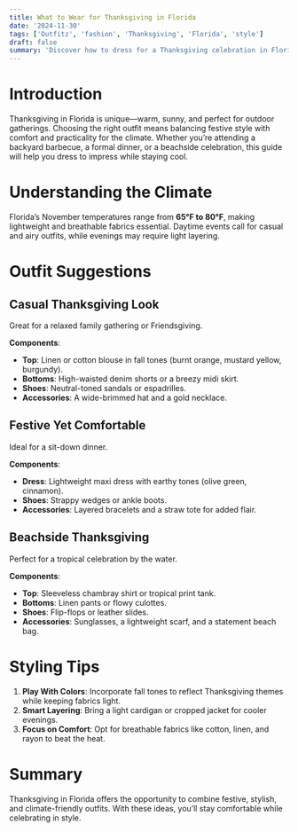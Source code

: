 ```yaml
---
title: What to Wear for Thanksgiving in Florida  
date: '2024-11-30'  
tags: ['Outfitz', 'fashion', 'Thanksgiving', 'Florida', 'style']  
draft: false  
summary: 'Discover how to dress for a Thanksgiving celebration in Florida with stylish and comfortable outfits that fit the warm weather.'  
---
```


# Introduction

Thanksgiving in Florida is unique—warm, sunny, and perfect for outdoor gatherings. Choosing the right outfit means balancing festive style with comfort and practicality for the climate. Whether you’re attending a backyard barbecue, a formal dinner, or a beachside celebration, this guide will help you dress to impress while staying cool.

# Understanding the Climate

Florida’s November temperatures range from **65°F to 80°F**, making lightweight and breathable fabrics essential. Daytime events call for casual and airy outfits, while evenings may require light layering.

# Outfit Suggestions  

## Casual Thanksgiving Look  
Great for a relaxed family gathering or Friendsgiving.  

**Components**:  
- **Top**: Linen or cotton blouse in fall tones (burnt orange, mustard yellow, burgundy).  
- **Bottoms**: High-waisted denim shorts or a breezy midi skirt.  
- **Shoes**: Neutral-toned sandals or espadrilles.  
- **Accessories**: A wide-brimmed hat and a gold necklace.  

## Festive Yet Comfortable  
Ideal for a sit-down dinner.  

**Components**:  
- **Dress**: Lightweight maxi dress with earthy tones (olive green, cinnamon).  
- **Shoes**: Strappy wedges or ankle boots.  
- **Accessories**: Layered bracelets and a straw tote for added flair.  

## Beachside Thanksgiving  
Perfect for a tropical celebration by the water.  

**Components**:  
- **Top**: Sleeveless chambray shirt or tropical print tank.  
- **Bottoms**: Linen pants or flowy culottes.  
- **Shoes**: Flip-flops or leather slides.  
- **Accessories**: Sunglasses, a lightweight scarf, and a statement beach bag.  

# Styling Tips  

1. **Play With Colors**: Incorporate fall tones to reflect Thanksgiving themes while keeping fabrics light.  
2. **Smart Layering**: Bring a light cardigan or cropped jacket for cooler evenings.  
3. **Focus on Comfort**: Opt for breathable fabrics like cotton, linen, and rayon to beat the heat.  

# Summary  

Thanksgiving in Florida offers the opportunity to combine festive, stylish, and climate-friendly outfits. With these ideas, you’ll stay comfortable while celebrating in style.